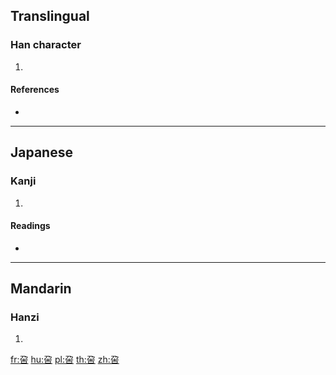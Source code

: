 ==Translingual==

===Han character===
{{Han char|rn=30|rad=口|as=04|sn=7|four=|canj=NSJR|ids=⿱乃古}}

# {{defn|Han|sort=口04}}

====References====
* {{Han ref|kx=0181.060|dkj=03389|dj=0399.030|hdz=10597.010|uh=5444|ud=21572}}

----

==Japanese==

===Kanji===
{{ja-kanji|grade=|rs=口04}}

# {{defn|lang=ja|sort=口04}}

====Readings====
* {{ja-readings|on=[[こく]] (koku)|kun=}}

----

==Mandarin==

===Hanzi===
{{cmn-hanzi|pin=[[gé]] ([[ge2]])|wg=ko<sup>2</sup>}}

# {{defn|lang=cmn|sort=口04}}

[[fr:呄]]
[[hu:呄]]
[[pl:呄]]
[[th:呄]]
[[zh:呄]]